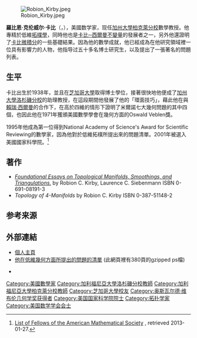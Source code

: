 [[File:Robion_Kirby.jpeg|thumb]]

'''羅比恩·克伦威尔·卡比'''（{{lang-en|'''Robion Cromwell Kirby'''}}，{{bd|1938年|2月25日}}），美國数学家，现任[[加州大學柏克萊分校|加州大學柏克萊分校]]數學教授。他專精於低維[[拓樸學|拓樸學]]，同時他也是[[卡比─西爾曼類|卡比─西爾曼不變量]]的發展者之一，另外他還證明了[[卡比微積分|卡比微積分]]的一些基礎結果。因為他的數學成就，他已經成為在他研究領域裡一位具有影響力的人物，他指导过五十多名博士研究生，以及提出了一張著名的問題列表。

==生平==
卡比出生於1938年，並且在[[芝加哥大學|芝加哥大學]]取得博士學位，接著很快地他便成了[[加州大學洛杉磯分校|加州大學洛杉磯分校]]的助理教授，在這段期間他發展了他的「環面技巧」，藉此他在與[[賴瑞‧西爾曼|賴瑞‧西爾曼]]的合作下，在高於四維的情形下證明了米爾諾七大幾何問題的其中四個，也因此他在1971年獲頒美國數學學會在幾何方面的Oswald Veblen獎。

1995年他成為第一位得到National Academy of Science's Award for Scientific Reviewing的數學家，因為他對於低維拓樸所提出來的問題清單。2001年被選入美國國家科學院。<ref>[http://www.ams.org/profession/fellows-list List of Fellows of the American Mathematical Society] {{WebCite|url=https://www.webcitation.org/6Iv6MFJLF?url=http://www.ams.org/profession/fellows-list |date=20130816171215 |dateformat=iso }}, retrieved 2013-01-27.</ref>

==著作==
*[https://web.archive.org/web/20070717183137/http://www.maths.ed.ac.uk/~aar/haupt/ks76.pdf ''Foundational Essays on Topological Manifolds, Smoothings, and Triangulations.''] by Robion C. Kirby, Laurence C. Siebenmann ISBN 0-691-08191-3
*''Topology of 4-Manifolds'' by Robion C. Kirby ISBN 0-387-51148-2

==参考来源==
{{reflist}}

==外部連結==
*[http://math.berkeley.edu/~kirby/ 個人主頁] {{Wayback|url=http://math.berkeley.edu/~kirby/ |date=20210416080801 }}
*[http://math.berkeley.edu/~kirby/problems.ps.gz 他在低維幾何方面所提出的問題的清單] {{Wayback|url=http://math.berkeley.edu/~kirby/problems.ps.gz |date=20171201131442 }} (此網頁裡有380頁的gzipped ps檔)
<!--*More about Kirby from the Proceedings of the [http://www.maths.warwick.ac.uk/gt/Rob_Kirby.html Kirbyfest] in honour of his 60th birthday in 1998.-->
*{{MathGenealogy |id=6539}}

{{奥斯瓦尔德·维布伦几何学奖获得者}}
{{Authority control}}
{{DEFAULTSORT:Kirby, Robion}}
[[Category:美國數學家|Category:美國數學家]]
[[Category:加利福尼亞大學洛杉磯分校教師|Category:加利福尼亞大學洛杉磯分校教師]]
[[Category:加利福尼亞大學柏克萊分校教師|Category:加利福尼亞大學柏克萊分校教師]]
[[Category:芝加哥大學校友|Category:芝加哥大學校友]]
[[Category:奥斯瓦尔德·维布伦几何学奖获得者|Category:奥斯瓦尔德·维布伦几何学奖获得者]]
[[Category:美国国家科学院院士|Category:美国国家科学院院士]]
[[Category:拓扑学家|Category:拓扑学家]]
[[Category:美国数学学会会士|Category:美国数学学会会士]]